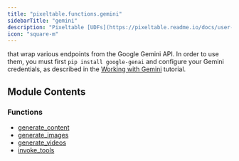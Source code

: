 ```yaml
---
title: "pixeltable.functions.gemini"
sidebarTitle: "gemini"
description: "Pixeltable [UDFs](https://pixeltable.readme.io/docs/user-defined-functions-udfs)"
icon: "square-m"
---
```


that wrap various endpoints from the Google Gemini API. In order to use them, you must first `pip install google-genai` and configure your Gemini credentials, as described in the [Working with Gemini](https://pixeltable.readme.io/docs/working-with-gemini) tutorial.


## Module Contents

### Functions

- [generate_content](./generate_content)
- [generate_images](./generate_images)
- [generate_videos](./generate_videos)
- [invoke_tools](./invoke_tools)

